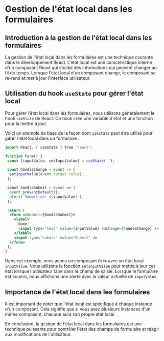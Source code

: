 # Gestion de l'état local dans les formulaires

## Introduction à la gestion de l'état local dans les formulaires

La gestion de l'état local dans les formulaires est une technique courante dans le développement React. L'état local est une caractéristique interne d'un composant React qui stocke des informations qui peuvent changer au fil du temps. Lorsque l'état local d'un composant change, le composant se re-rend et met à jour l'interface utilisateur.

## Utilisation du hook `useState` pour gérer l'état local

Pour gérer l'état local dans les formulaires, nous utilisons généralement le hook `useState` de React. Ce hook crée une variable d'état et une fonction pour la mettre à jour.

Voici un exemple de base de la façon dont `useState` peut être utilisé pour gérer l'état local dans un formulaire :

```jsx copy
import React, { useState } from 'react';

function Form() {
 const [inputValue, setInputValue] = useState('');

 const handleChange = event => {
  setInputValue(event.target.value);
 };

 const handleSubmit = event => {
  event.preventDefault();
  alert(`Submitted: ${inputValue}`);
 };

 return (
  <form onSubmit={handleSubmit}>
    <label>
      Name:
      <input type="text" value={inputValue} onChange={handleChange} />
    </label>
    <input type="submit" value="Submit" />
  </form>
 );
}
```

Dans cet exemple, nous avons un composant `Form` avec un état local `inputValue`. Nous utilisons la fonction `setInputValue` pour mettre à jour cet état lorsque l'utilisateur tape dans le champ de saisie. Lorsque le formulaire est soumis, nous affichons une alerte avec la valeur actuelle de `inputValue`.

## Importance de l'état local dans les formulaires

Il est important de noter que l'état local est spécifique à chaque instance d'un composant. Cela signifie que si vous avez plusieurs instances d'un même composant, chacune aura son propre état local.

En conclusion, la gestion de l'état local dans les formulaires est une technique puissante pour contrôler l'état des champs de formulaire et réagir aux modifications de l'utilisateur.